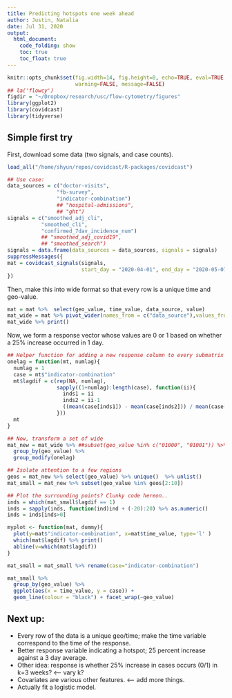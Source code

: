 ```yaml
---
title: Predicting hotspots one week ahead
author: Justin, Natalia 
date: Jul 31, 2020
output:
  html_document:
    code_folding: show
    toc: true
    toc_float: true
---
```


```r
knitr::opts_chunk$set(fig.width=14, fig.height=8, echo=TRUE, eval=TRUE, cache=TRUE,
                      warning=FALSE, message=FALSE)
## la('flowcy')
figdir = "~/Dropbox/research/usc/flow-cytometry/figures"
library(ggplot2)
library(covidcast)
library(tidyverse)
```

## Simple first try

First, download some data (two signals, and case counts).

```r
load_all("/home/shyun/repos/covidcast/R-packages/covidcast")

## Use case:
data_sources = c("doctor-visits",
                "fb-survey",
                "indicator-combination")
                ## "hospital-admissions",
                ## "ght")
signals = c("smoothed_adj_cli",
           "smoothed_cli",
           "confirmed_7dav_incidence_num")
           ## "smoothed_adj_covid19",
           ## "smoothed_search")
signals = data.frame(data_sources = data_sources, signals = signals)
suppressMessages({
mat = covidcast_signals(signals,
                        start_day = "2020-04-01", end_day = "2020-05-07")
})
```

Then, make this into wide format so that every row is a unique time and geo-value.

```r
mat = mat %>%  select(geo_value, time_value, data_source, value)
mat_wide = mat %>% pivot_wider(names_from = c("data_source"),values_from="value")
mat_wide %>% print()
```

Now, we form a response vector whose values are 0 or 1 based on whether a 25% increase occurred in 1 day.

```r
## Helper function for adding a new response column to every submatrix by geo-value.
onelag = function(mt, numlag){
  numlag = 1
  case = mt$"indicator-combination"
  mt$lagdif = c(rep(NA, numlag),
                sapply((1+numlag):length(case), function(ii){
                  inds1 = ii
                  inds2 = ii-1
                  ((mean(case[inds1]) - mean(case[inds2])) / mean(case[inds2]) ) > 1.25
                }))
  mt
}

## Now, transform a set of wide
mat_new = mat_wide %>% ##subset(geo_value %in% c("01000", "01001")) %>% 
  group_by(geo_value) %>%
  group_modify(onelag)

## Isolate attention to a few regions
geos = mat_new %>% select(geo_value) %>% unique()  %>% unlist()
mat_small = mat_new %>% subset(geo_value %in% geos[2:10])

## Plot the surrounding points? Clunky code hereon..
inds = which(mat_small$lagdif == 1)
inds = sapply(inds, function(ind)ind + (-20):20) %>% as.numeric()
inds = inds[inds>0]

myplot <- function(mat, dummy){
  plot(y=mat$"indicator-combination", x=mat$time_value, type='l' )
  which(mat$lagdif) %>% print()
  abline(v=which(mat$lagdif))
}

mat_small = mat_small %>% rename(case="indicator-combination")

mat_small %>%
  group_by(geo_value) %>%
  ggplot(aes(x = time_value, y = case)) +
  geom_line(colour = "black") + facet_wrap(~geo_value)
```

## Next up:
- Every row of the data is a unique geo/time; make the time variable correspond to the time of the response.
- Better response variable indicating a hotspot; 25 percent increase against a 3 day average.
- Other idea: response is whether 25% increase in cases occurs (0/1) in k=3 weeks? <-- vary k?
- Covariates are various other features. <-- add more things.
- Actually fit a logistic model.
